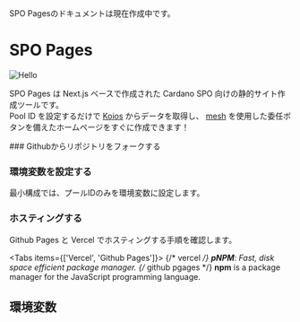 
<Callout type="warning" emoji="⚠️">
  SPO Pagesのドキュメントは現在作成中です。
</Callout>

# SPO Pages
![Hello](/spo-pages/top.png)

SPO Pages は Next.js ベースで作成された Cardano SPO 向けの静的サイト作成ツールです。  
Pool ID を設定するだけで [Koios](https://www.koios.rest/) からデータを取得し、 [mesh](https://meshjs.dev/) を使用した委任ボタンを備えたホームページをすぐに作成できます！

<Steps>
### Githubからリポジトリをフォークする

### 環境変数を設定する
最小構成では、プールIDのみを環境変数に設定します。

### ホスティングする
Github Pages と Vercel でホスティングする手順を確認します。

<Tabs items={['Vercel', 'Github Pages']}>
  <Tab>
  {/* vercel */}
    **pNPM**: Fast, disk space efficient package manager.
  </Tab>
  <Tab>
  {/* github pgages */}
    **npm** is a package manager for the JavaScript programming language.
  </Tab>
</Tabs>

</Steps>


## 環境変数